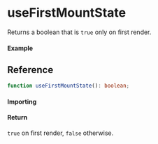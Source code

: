 # useFirstMountState

Returns a boolean that is `true` only on first render.

#### Example

## Reference

```ts
function useFirstMountState(): boolean;
```

#### Importing

#### Return

`true` on first render, `false` otherwise.
